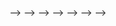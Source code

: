<!-- ### Hessian for non-linear model -->

<!-- ```{r} -->
<!-- N <- 3 -->
<!-- y <- as_sym(matrix(paste0("y", 1:N))) -->
<!-- x <- as_sym(matrix(paste0("x", 1:N))) -->
<!-- b <- as_sym(paste0("b", 1:2)) -->
<!-- y -->
<!-- x -->
<!-- b -->
<!-- ``` -->

<!-- ```{r} -->
<!-- r <- y - b[1] - exp(x*b[2]) -->
<!-- d <- -sum(r*r)/2 -->
<!-- ``` -->

<!-- \begin{align} -->
<!--   r &= `r tex(r)` \\ -->
<!--   d &= `r tex(d)` -->
<!-- \end{align} -->

<!-- ```{r} -->
<!-- gr <- der(d, b) %>% simplify() -->
<!-- gr <- as(gr, "matrix") -->
<!-- ``` -->

<!-- <\!-- FIXME -\-> -->

<!-- ```{r} -->
<!-- H <- der2(d, b) %>% simplify() -->
<!-- Hmat <- as(H, "matrix") -->
<!-- dim(Hmat) -->
<!-- #Hmat <- matrify(H) # Convert to matrix -->
<!-- Hvec <- vec(Hmat) -->
<!-- #Hvec <- do.call(rbind, lapply(seq_len(ncol(Hmat)), function(j) Hmat[, j])) -->
<!-- ``` -->

<!-- <\!-- FIXME -\-> -->
<!-- We use the frowned-upon `vec` operator that stacks the columns of the matrix: -->

<!-- $$ -->
<!--  H_{\text{vec}} = `r tex(Hvec)` -->
<!-- $$ -->




<!-- We illustrate probabilistic PCA with the a subset of the `iris` data. -->

<!-- ```{r} -->
<!-- d <- subset(iris, Species == "virginica", 1:4) -->
<!-- d <- scale(d, center = TRUE, scale = TRUE) -->
<!-- S <- var(d) -->
<!-- S -->
<!-- ``` -->

<!-- Notice that the following code section is purely symbolic; no data are -->
<!-- involved. A $W$ matrix can be constructed as follows: -->

<!-- ```{r} -->
<!-- ## W <- cbind( -->
<!-- ##   c("a1", "a2", "a2", 0),  -->
<!-- ##   c(0, "b2", "b2", "b1")) -->
<!-- W <- cbind( -->
<!--   c("w11", "w21", "w31", "w41"),  -->
<!--   c("w12", "w22", "w32", "w42")) -->
<!-- W -->
<!-- #W <- cbind( -->
<!-- #  c("w11", "w21", "w31", "w41")) -->
<!-- #W -->
<!-- ``` -->

<!-- We get $L$ and $V_e$ as: -->

<!-- ```{r} -->
<!-- nx <- nrow(W) -->
<!-- nz <- ncol(W) -->

<!-- L <- diag(1, nx + nz) -->
<!-- L[-(1:nz), 1:nz] <- W -->
<!-- L <- as_sym(L) -->

<!-- Ve <- diag(1, nx + nz) -->
<!-- diag(Ve)[-(1:nz)] <- "v2" -->
<!-- Ve <- as_sym(Ve) -->
<!-- ``` -->

<!-- \[ -->
<!-- L = `r tex(L)`, \quad V_e = `r tex(Ve)`  -->
<!-- \] -->




<!-- Next we construct $V$ and $K$: -->

<!-- ```{r} -->
<!-- Ve_inv <- inv(Ve) -->
<!-- L_inv  <- inv(L) -->
<!-- LT     <- t(L) -->
<!-- L_invT <- t(L_inv) -->
<!-- V      <- L_inv %*% Ve %*% L_invT -->
<!-- K      <- LT %*% Ve_inv %*% L -->
<!-- ``` -->

<!-- \[ -->
<!-- K = `r tex(K)` -->
<!-- \] -->

<!-- \[ -->
<!-- V = `r tex(V)` -->
<!-- \] -->


<!-- The observed-data log--likelihood is -->
<!-- $$ -->
<!--   logL = \frac n 2 (\log det K_{xx} - tr(K_{xx} S))  -->
<!-- $$ -->
<!-- where $S$ is the empirical covariance matrix. -->

<!-- ```{r} -->
<!-- z_idx <- seq_len(nz) -->
<!-- Vxx <- V[-z_idx, -z_idx] -->
<!-- det_Vxx_expr <- as_expr(det(Vxx)) -->
<!-- Vxx_expr <- as_expr(Vxx) -->
<!-- ``` -->

<!-- The negative log--likelihood up to a proportionality constant computed with: -->

<!-- ```{r} -->
<!-- neg_logL <- function(parm) { -->
<!--   parm[1] <- exp(parm[1]) # v2 -->
<!--   env     <- as.list(parm) -->
<!--   det_Vxx <- eval(det_Vxx_expr, env) -->
<!--   Vxx_val <- eval(Vxx_expr, env) -->
<!--   tr_KxxS <- sum(solve(Vxx_val) * S) -->
<!--   #print(list(parm=parm, env=env, det_Vxx=det_Vxx, Vxx_val=Vxx_val, trKxxS=tr_KxxS)) -->
<!--   log(det_Vxx) + tr_KxxS -->
<!-- } -->
<!-- ``` -->

<!-- ```{r optimize} -->
<!-- parm_names <- c("v2", setdiff(unique(c(W)), "0")) -->
<!-- parm_init  <- rep(0, length(parm_names)) -->
<!-- names(parm_init) <- parm_names -->
<!-- ### parm_init -->
<!-- opt_res     <- optim(parm_init, neg_logL, hessian=TRUE) -->
<!-- parm_fit    <- opt_res$par -->
<!-- parm_fit[1] <- exp(parm_fit[1]) # v2 -->
<!-- parm_fit -->
<!-- ``` -->


<!-- ```{r showresult} -->
<!-- ## FIXME: Thats a long shot to get W_fit -->
<!-- W_fit <- eval(as_expr(as_sym(W)), as.list(parm_fit)) -->
<!-- colnames(W_fit) <- NULL -->
<!-- W_fit -->

<!-- S_fit      <- eval(Vxx_expr, as.list(parm_fit)) -->
<!-- dimnames(S_fit) <- dimnames(S) -->
<!-- cov2cor(S_fit) -->
<!-- S -->
<!-- ``` -->





<!-- ##Kxx      <- simplify(inv(Vxx)) -->
<!-- ##Kxx_expr <- as_r(Kxx, first_doit = FALSE) -->

<!-- ## Kxx  <- eval(Kxx_expr, as.list(parm_fit)) -->
<!-- ## Kxx <- solve(S_fit) -->
<!-- ## dimnames(Kxx) <- dimnames(S) -->

<!-- ## z | x: -->
<!-- ## <\!-- pred_coef <- t(t(W_fit) %*% Kobs) -\-> -->
<!-- ## <\!-- z_hat <- d_centered %*% pred_coef -\-> -->
<!-- ## <\!-- fit <- list(S_fit = S_fit) -\-> -->

<!-- ```{r} -->
<!-- pairs(as.data.frame(cbind(d, z_hat = z_hat))) -->
<!-- ``` -->



<!-- <\!-- ```{r} -\-> -->

<!-- ## Vobs    <- V[-z_idx, -z_idx] -->
<!-- ## detVobs_expr <- as_r(determinant(Vobs)) -->
<!-- ## detVobs_expr -->

<!-- ## Vobs_expr <- as_r(Vobs, first_doit = FALSE) ## Unwildy... -->
<!-- ## Kobs      <- simplify(inv(Vobs)) -->
<!-- ## Kobs_expr <- as_r(Kobs, first_doit = FALSE) -->

<!-- <\!-- # Predict -\-> -->
<!-- <\!-- a_min <- par["a"] -\-> -->
<!-- <\!-- Kobs <- eval(Kobs_expr, list(a = a_min, b = par["b"], v2 = par["v2"])) -\-> -->
<!-- <\!-- pred_coef <- t(rep(a_min, 4) %*% Kobs) -\-> -->
<!-- <\!-- z.hat <- as.matrix(d) %*% pred_coef -\-> -->
<!-- <\!-- pairs(as.data.frame(cbind(d, z.hat = z.hat))) -\-> -->
<!-- <\!-- ``` -\-> -->

<!-- ### A simple example -->

<!-- A particularly simple example is the following where $z$ is -->
<!-- one--dimensional, $x$ is four--dimensional and $W$ is $3\times 1$ -->
<!-- with $a$ in all entries (we have used this as a starting point for -->
<!-- students who can then go on experimenting with other forms of $W$ on their own): -->

<!-- ```{r} -->
<!-- L <- as_symbol(diag(5)) -->
<!-- L[2:5, 1] <- "-a" -->
<!-- Ve <- as_symbol(diag(5)) -->
<!-- diag(Ve)[-1] <- "v2" -->
<!-- ``` -->


<!-- $$ -->
<!-- L = `r tex(L)`, \quad V_e = `r tex(Ve)` -->
<!-- $$ -->




<!-- ```{tikz, ppca1, fig.ext = 'pdf', cache=TRUE, echo = FALSE, fig.align="center"} -->
<!-- \usetikzlibrary{arrows} -->
<!-- \usetikzlibrary{arrows.meta} -->
<!-- \begin{tikzpicture}[node distance=2cm,auto,-{Latex[length=3mm, width=3mm]},thick,scale=1.5] -->
<!-- \begin{scope}[every node/.style={circle,thick,draw,line width=1pt,scale=1.5}] -->
<!-- \node (y1) {$y_1$}; -->
<!-- \node (y2) [right of=y1] {$y_2$}; -->
<!-- \node (y3) [right of=y2] {$y_3$}; -->
<!-- \node (y4) [right of=y3] {$y_4$}; -->
<!-- \node (z1) [above of=y2] {$z_1$}; -->
<!-- \end{scope} -->
<!-- \draw[] (z1) to node {} (y1); -->
<!-- \draw[] (z1) to node {} (y2); -->
<!-- \draw[] (z1) to node {} (y3); -->
<!-- \draw[] (z1) to node {} (y4); -->
<!-- \end{tikzpicture} -->
<!-- ``` -->


<!-- Now we repeat the computations described above in `Ryacas`: -->


<!-- ```{r} -->
<!-- Ve_inv <- inv(Ve) -->
<!-- L_inv  <- inv(L) -->
<!-- LT     <- t(L) -->
<!-- L_invT <- t(L_inv) -->
<!-- V      <- L_inv %*% Ve %*% L_invT -->
<!-- K      <- LT %*% Ve_inv %*% L -->
<!-- ``` -->

<!-- Now, $V_e\inv$ is a diagonal matrix with the reciprocal elements of the diagonal of $V$ on its diagonal. The structure of $L\inv$ follows from that  -->
<!-- the inverse of a matrix of the form $\matrxc{I & 0 \\ A & I}$ is $\matrxr{I & 0 \\ -A & I}$, so $L\inv$ is the same as $L$ except for at change of sign in the regression coefficients. The structure of $V$ and $K$ are: -->

<!-- \[ -->
<!-- V = `r tex(V)`, \quad K = `r tex(K)` -->
<!-- \] -->


<!-- Notice that zeros in $K$ arise where they are supposed to: They correspond to the conditional independence restrictions. -->

<!-- ### Maximizing the likelihood for the observables -->

<!-- To estimate the unknown parameters, we need the marginal distribution of the observables: For the covariance, $V_{obs}$ is just the lower right $3 \times 3$ matrix of $V$. The corresponding concentration matrix $K_{obs}$ is a long and intangible expression. -->
<!-- Letting $S$ denote the empirical covariance matrix, the log--likelihood to maximize is -->
<!-- $$ -->
<!--   \log L  -->
<!-- 	=  - \log \text{det} V_{obs} - \text{tr} (V_{obs}\inv S)    -->
<!--     =  - \log \text{det} V_{obs} - \text{tr} (K_{obs} S).  -->
<!-- $$ -->

<!-- The covariance matrix for the observables becomes (marginalisation in the normal distribution can be done by removing the the rows and columns corresponding to the variable that are marginalised out): -->
<!-- ```{r} -->
<!-- Vobs <- V[-1, -1] -->
<!-- ``` -->

<!-- ### Numerical evaluation -->


<!-- <!-- ```{r} --> -->
<!-- <!-- ##head(iris, 4) --> -->
<!-- <!-- dorg <- subset(iris, Species == "virginica", 1:4) --> -->
<!-- <!-- d <- scale(dorg, center = TRUE, scale = FALSE) --> -->
<!-- <!-- S <- var(d) --> -->
<!-- <!-- S --> -->
<!-- <!-- ``` --> -->


<!-- where $S$ is the empirical covariance matrix. So we need -->
<!-- to evaluate the terms involving $V_{obs}$ (or $K_{obs}$) numerically. -->


<!-- ```{r} -->
<!-- ## Determinant of Vobs: -->
<!-- detVobs_expr <- as_r(determinant(Vobs)) -->
<!-- detVobs_expr -->
<!-- ``` -->

<!-- ```{r} -->
<!-- Vobs_expr <- as_r(Vobs) -->
<!-- Vobs_expr -->
<!-- Kobs <- simplify(inv(Vobs)) -->
<!-- a  <- symbol("a") -->
<!-- v2 <- symbol("v2") -->
<!-- ZZ <- (v2 * (4*a^2 + v2)) * Kobs  -->
<!-- ``` -->

<!-- ```{r} -->
<!-- Kobs_expr <- as_r(Kobs, first_doit = FALSE) -->
<!-- ## Notice: Kobs_expr is a long and unpleasant expression -->
<!-- ``` -->

<!-- We minimize the negative log likelihood and to avoid boundary issues -->
<!-- we reparameterize the variance so that $v^2=\exp(\psi)$ where $\psi$ -->
<!-- varies freely: -->

<!-- ```{r} -->
<!-- min_logL <- function(parm) { -->
<!--     a <- parm[1] -->
<!--     v2 <- exp(parm[2]) ## Reparametrizing -->
<!--     det_Vobs <- eval(detVobs_expr, list(a = a, v2 = v2)) -->
<!--     Kobs <- eval(Kobs_expr, list(a = a, v2 = v2)) -->
<!--     tr_KobsS <- sum(Kobs * S) # symmetric, equivalent to sum(diag(Kobs %*% S)) -->
<!--     log(det_Vobs) + tr_KobsS -->
<!-- } -->
<!-- opt_res <- optim(c(0, 0), min_logL) -->
<!-- par <- opt_res$par -->
<!-- par[2] <- exp(par[2]) -->
<!-- names(par) <- c("a", "v2") -->
<!-- par -->
<!-- ``` -->

<!-- Notice that for other choices of $W$, students will have to modify the -->
<!-- function above to facilitate estimation of additional parameters. -->
<!-- Compare estimated covariance matrix with observed: -->

<!-- ```{r} -->
<!-- S_fit <- eval(Vobs_expr, list(a = par[1], v2 = par[2])) -->
<!-- dimnames(S_fit) <- dimnames(S) -->
<!-- S_fit -->
<!-- ``` -->


<!-- Conditional mean of $y_1$ given $y_2, y_3, y_4$ is  -->
<!-- mean of $y_1$ plus covariance between $y_1$ and $y_2, y_3, y_4$ (vector with $a = `r par[1]`$ of length 4) multiplied by $K_{obs}$: -->

<!---
\fxnote{Rewrite this}
--->

<!-- ```{r} -->
<!-- a_min <- par[1] -->
<!-- Kobs  <- eval(Kobs_expr, list(a = a_min, v2 = par[2])) -->
<!-- pred_coef <- t(rep(a_min, 4) %*% Kobs) -->
<!-- z.hat <- d %*% pred_coef -->
<!-- pairs(as.data.frame(cbind(d, z.hat = z.hat))) -->
<!-- ``` -->


 




<!-- Bishop s. 12.2 -->


<!-- ```{tikz, ppca2, fig.ext = 'pdf', cache=TRUE, echo = FALSE, fig.align="center"} -->
<!-- \usetikzlibrary{arrows} -->
<!-- \usetikzlibrary{arrows.meta} -->
<!-- \begin{tikzpicture}[node distance=2cm,auto,-{Latex[length=3mm, width=3mm]},thick,scale=1.5] -->
<!-- \begin{scope}[every node/.style={circle,thick,draw,line width=1pt,scale=1.5}] -->
<!-- \node (y1) {$y_1$}; -->
<!-- \node (y2) [right of=y1] {$y_2$}; -->
<!-- \node (y3) [right of=y2] {$y_3$}; -->
<!-- \node (y4) [right of=y3] {$y_4$}; -->
<!-- \node (z1) [above of=y2] {$z_1$}; -->
<!-- \node (z2) [above of=y3] {$z_2$}; -->
<!-- \end{scope} -->
<!-- \draw[] (z1) to node {} (y1); -->
<!-- \draw[] (z1) to node {} (y2); -->
<!-- \draw[] (z1) to node {} (y3); -->
<!-- \draw[] (z2) to node {} (y2); -->
<!-- \draw[] (z2) to node {} (y3); -->
<!-- \draw[] (z2) to node {} (y4); -->
<!-- \end{tikzpicture} -->
<!-- ``` -->


<!-- ### Printing mathematical expressions as tex code -->

<!-- We can revisit the previous example to illustrate that `caracas`  -->
<!-- can be used to print mathematical expressions.  -->
<!-- As before define `h`, but this time we change the default `doit = TRUE` to `doit = FALSE`: -->

<!-- ```{r} -->
<!-- h <- limf((1 + x^2/nu)^(-(nu + 1)/2),  -->
<!--           var = nu,  -->
<!--           val = Inf,  -->
<!--           doit = FALSE) # do not evaluate the limit yet -->
<!-- ``` -->

<!-- The object `h` is now a `caracas` expression and `doit = FALSE` means that the expression is not evaluated yet.  -->
<!-- We can obtain the \TeX code containing the mathematical limit expression using `tex(h)`.  -->
<!-- `caracas` expression can be evaluated with the `doit()` function.  -->
<!-- Using unevaluated `caracas` expression can hence be useful for  -->
<!-- printing mathematical expressions, e.g. limits, sums, products and integrals. -->

<!-- ```{r} -->
<!-- # h -->
<!-- # tex(h) # gives "\\lim_{\\nu \\to \\infty} \\left(1 +\\frac{x^{2}}{\\nu} ... -->
<!-- doit(h) -->
<!-- ``` -->


